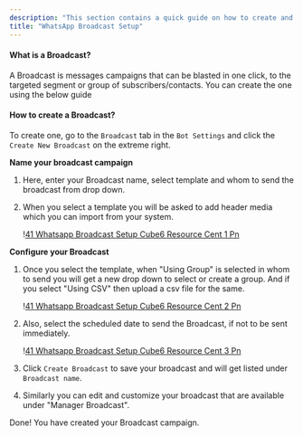 ```yaml
---
description: "This section contains a quick guide on how to create and use the Drip Campaigns in the WhatsApp, Telegram and Facebook Bot"
title: "WhatsApp Broadcast Setup"
---
```


#### **What is a Broadcast?**

A Broadcast is messages campaigns that can be blasted in one click, to the targeted segment or group of subscribers/contacts. You can create the one using the below guide

#### **How to create a Broadcast?**

To create one, go to the `Broadcast` tab in the `Bot Settings` and click the `Create New Broadcast` on the extreme right.

**Name your broadcast campaign**

1. Here, enter your Broadcast name, select template and whom to send the broadcast from drop down.
2. When you select a template you will be asked to add header media which you can import from your system.

   \![41 Whatsapp Broadcast Setup  Cube6 Resource Cent 1 Pn](/images/how-botpenguin-works/whatsapp-broadcast-setup/41.whatsapp_broadcast_setup_\_Cube6_resource_cent-1.png)

**Configure your Broadcast**

1. Once you select the template, when "Using Group" is selected in whom to send you will get a new drop down to select or create a group. And if you select "Using CSV" then upload a csv file for the same.

   \![41 Whatsapp Broadcast Setup  Cube6 Resource Cent 2 Pn](/images/how-botpenguin-works/whatsapp-broadcast-setup/41.whatsapp_broadcast_setup_\_Cube6_resource_cent-2.png)
2. Also, select the scheduled date to send the Broadcast, if not to be sent immediately.

   \![41 Whatsapp Broadcast Setup  Cube6 Resource Cent 3 Pn](/images/how-botpenguin-works/whatsapp-broadcast-setup/41.whatsapp_broadcast_setup_\_Cube6_resource_cent-3.png)
3. Click `Create Broadcast` to save your broadcast and will get listed under `Broadcast name`.
4. Similarly you can edit and customize your broadcast that are available under "Manager Broadcast".

Done\! You have created your Broadcast campaign.